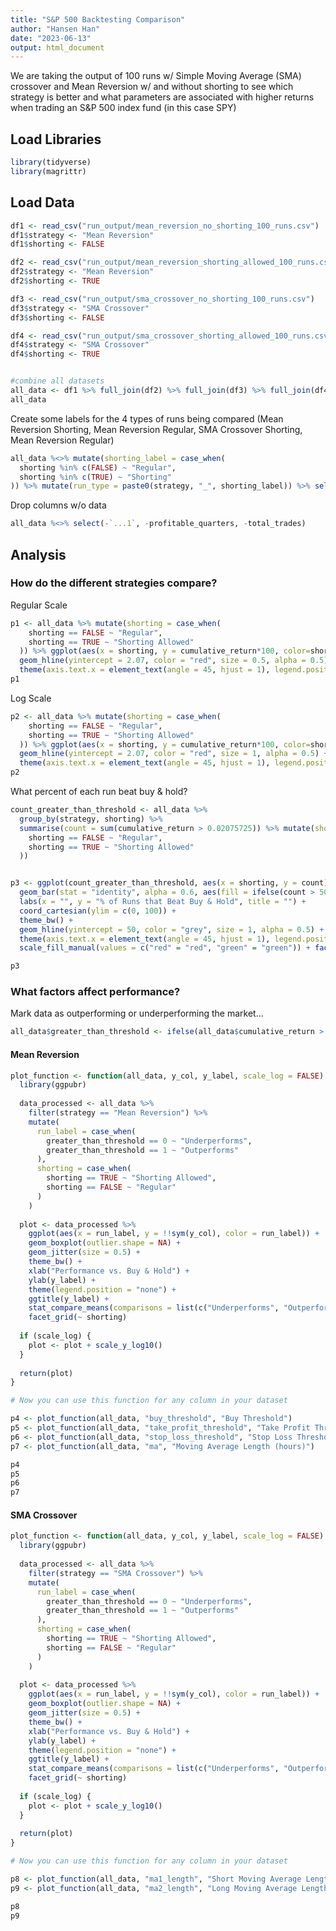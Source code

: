 ```yaml
---
title: "S&P 500 Backtesting Comparison"
author: "Hansen Han"
date: "2023-06-13"
output: html_document
---
```


We are taking the output of 100 runs w/ Simple Moving Average (SMA) crossover and Mean Reversion w/ and without shorting to see which strategy is better and what parameters are associated with higher returns when trading an S&P 500 index fund (in this case SPY)

## Load Libraries
```r
library(tidyverse)
library(magrittr)
```

## Load Data
```r
df1 <- read_csv("run_output/mean_reversion_no_shorting_100_runs.csv")
df1$strategy <- "Mean Reversion"
df1$shorting <- FALSE

df2 <- read_csv("run_output/mean_reversion_shorting_allowed_100_runs.csv")
df2$strategy <- "Mean Reversion"
df2$shorting <- TRUE

df3 <- read_csv("run_output/sma_crossover_no_shorting_100_runs.csv")
df3$strategy <- "SMA Crossover"
df3$shorting <- FALSE

df4 <- read_csv("run_output/sma_crossover_shorting_allowed_100_runs.csv")
df4$strategy <- "SMA Crossover"
df4$shorting <- TRUE


#combine all datasets
all_data <- df1 %>% full_join(df2) %>% full_join(df3) %>% full_join(df4)
all_data
```

Create some labels for the 4 types of runs being compared (Mean Reversion Shorting, Mean Reversion Regular, SMA Crossover Shorting, Mean Reversion Regular)
```r
all_data %<>% mutate(shorting_label = case_when(
  shorting %in% c(FALSE) ~ "Regular",
  shorting %in% c(TRUE) ~ "Shorting"
)) %>% mutate(run_type = paste0(strategy, "_", shorting_label)) %>% select(-shorting_label)
```

Drop columns w/o data
```r
all_data %<>% select(-`...1`, -profitable_quarters, -total_trades)
```

## Analysis


### How do the different strategies compare?

Regular Scale
```r
p1 <- all_data %>% mutate(shorting = case_when(
    shorting == FALSE ~ "Regular",
    shorting == TRUE ~ "Shorting Allowed"
  )) %>% ggplot(aes(x = shorting, y = cumulative_return*100, color=shorting)) + geom_boxplot(outlier.shape = NA) + geom_jitter(size=0.5) + theme_bw() + xlab("") + ylab("Cumulative Return %") + theme(legend.position = "none") +
  geom_hline(yintercept = 2.07, color = "red", size = 0.5, alpha = 0.5) + facet_grid(~ strategy) +
  theme(axis.text.x = element_text(angle = 45, hjust = 1), legend.position = "none") 
p1 
```

Log Scale
```r
p2 <- all_data %>% mutate(shorting = case_when(
    shorting == FALSE ~ "Regular",
    shorting == TRUE ~ "Shorting Allowed"
  )) %>% ggplot(aes(x = shorting, y = cumulative_return*100, color=shorting)) + geom_boxplot(outlier.shape = NA) + geom_jitter(size=0.5) + theme_bw() + xlab("") + ylab("Cumulative Return % (log10)") + theme(legend.position = "none") + scale_y_log10() + coord_cartesian(ylim = c(0.01, 100)) +
  geom_hline(yintercept = 2.07, color = "red", size = 1, alpha = 0.5) + facet_grid(~ strategy) +
  theme(axis.text.x = element_text(angle = 45, hjust = 1), legend.position = "none")
p2
```

What percent of each run beat buy & hold? 
```r
count_greater_than_threshold <- all_data %>%
  group_by(strategy, shorting) %>%
  summarise(count = sum(cumulative_return > 0.02075725)) %>% mutate(shorting = case_when(
    shorting == FALSE ~ "Regular",
    shorting == TRUE ~ "Shorting Allowed"
  )) 


p3 <- ggplot(count_greater_than_threshold, aes(x = shorting, y = count)) +
  geom_bar(stat = "identity", alpha = 0.6, aes(fill = ifelse(count > 50, "green", "red"))) +
  labs(x = "", y = "% of Runs that Beat Buy & Hold", title = "") +
  coord_cartesian(ylim = c(0, 100)) +
  theme_bw() +
  geom_hline(yintercept = 50, color = "grey", size = 1, alpha = 0.5) +
  theme(axis.text.x = element_text(angle = 45, hjust = 1), legend.position = "none") +
  scale_fill_manual(values = c("red" = "red", "green" = "green")) + facet_grid(~ strategy)

p3
```

### What factors affect performance? 

Mark data as outperforming or underperforming the market...
```r
all_data$greater_than_threshold <- ifelse(all_data$cumulative_return > 0.02075725, 1, 0)
```

#### Mean Reversion

```r
plot_function <- function(all_data, y_col, y_label, scale_log = FALSE) {
  library(ggpubr)
  
  data_processed <- all_data %>%
    filter(strategy == "Mean Reversion") %>%
    mutate(
      run_label = case_when(
        greater_than_threshold == 0 ~ "Underperforms",
        greater_than_threshold == 1 ~ "Outperforms"
      ),
      shorting = case_when(
        shorting == TRUE ~ "Shorting Allowed",
        shorting == FALSE ~ "Regular"
      )
    )
  
  plot <- data_processed %>%
    ggplot(aes(x = run_label, y = !!sym(y_col), color = run_label)) +
    geom_boxplot(outlier.shape = NA) +
    geom_jitter(size = 0.5) +
    theme_bw() +
    xlab("Performance vs. Buy & Hold") +
    ylab(y_label) +
    theme(legend.position = "none") +
    ggtitle(y_label) +
    stat_compare_means(comparisons = list(c("Underperforms", "Outperforms"))) +
    facet_grid(~ shorting)
  
  if (scale_log) {
    plot <- plot + scale_y_log10()
  }
  
  return(plot)
}

# Now you can use this function for any column in your dataset

p4 <- plot_function(all_data, "buy_threshold", "Buy Threshold")
p5 <- plot_function(all_data, "take_profit_threshold", "Take Profit Threshold")
p6 <- plot_function(all_data, "stop_loss_threshold", "Stop Loss Threshold")
p7 <- plot_function(all_data, "ma", "Moving Average Length (hours)")

p4
p5
p6
p7
```

#### SMA Crossover

```r
plot_function <- function(all_data, y_col, y_label, scale_log = FALSE) {
  library(ggpubr)
  
  data_processed <- all_data %>%
    filter(strategy == "SMA Crossover") %>%
    mutate(
      run_label = case_when(
        greater_than_threshold == 0 ~ "Underperforms",
        greater_than_threshold == 1 ~ "Outperforms"
      ),
      shorting = case_when(
        shorting == TRUE ~ "Shorting Allowed",
        shorting == FALSE ~ "Regular"
      )
    )
  
  plot <- data_processed %>%
    ggplot(aes(x = run_label, y = !!sym(y_col), color = run_label)) +
    geom_boxplot(outlier.shape = NA) +
    geom_jitter(size = 0.5) +
    theme_bw() +
    xlab("Performance vs. Buy & Hold") +
    ylab(y_label) +
    theme(legend.position = "none") +
    ggtitle(y_label) +
    stat_compare_means(comparisons = list(c("Underperforms", "Outperforms"))) +
    facet_grid(~ shorting)
  
  if (scale_log) {
    plot <- plot + scale_y_log10()
  }
  
  return(plot)
}

# Now you can use this function for any column in your dataset

p8 <- plot_function(all_data, "ma1_length", "Short Moving Average Length (MA1)")
p9 <- plot_function(all_data, "ma2_length", "Long Moving Average Length (MA2)")

p8
p9
```